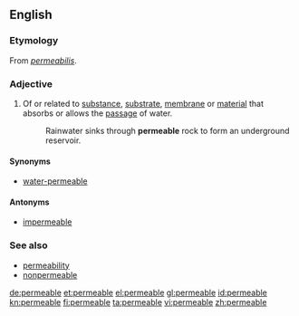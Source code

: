{{also|perméable}}
==English==

===Etymology===
From {{etyl|la}} ''[[permeabilis]]''.

===Adjective===
{{en-adj}}

# Of or related to [[substance]], [[substrate]], [[membrane]] or [[material]] that absorbs or allows the [[passage]] of water.
#:Rainwater sinks through '''permeable''' rock to form an underground reservoir.

====Synonyms====
* [[water-permeable]]

====Antonyms====
* [[impermeable]]

===See also===
* [[permeability]]
* [[nonpermeable]]

[[de:permeable]]
[[et:permeable]]
[[el:permeable]]
[[gl:permeable]]
[[id:permeable]]
[[kn:permeable]]
[[fi:permeable]]
[[ta:permeable]]
[[vi:permeable]]
[[zh:permeable]]